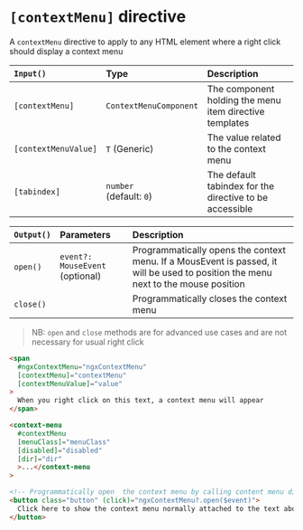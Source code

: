 
<Meta title="Context Menu/Documentation/[contextMenu]" />

# `[contextMenu]` directive

A `contextMenu` directive to apply to any HTML element where a right click should display a context menu

| `Input()`            | Type                          | Description                                             |
| :------------------- | :---------------------------- | :------------------------------------------------------ |
| `[contextMenu]`      | `ContextMenuComponent`        | The component holding the menu item directive templates |
| `[contextMenuValue]` | `T` (Generic)                 | The value related to the context menu                   |
| `[tabindex]`         | `number` <br />(default: `0`) | The default tabindex for the directive to be accessible |

| `Output()` | Parameters                      | Description                                                                                                                        |
| :--------- | :------------------------------ | :--------------------------------------------------------------------------------------------------------------------------------- |
| `open()`   | `event?: MouseEvent` (optional) | Programmatically opens the context menu. If a MousEvent is passed, it will be used to position the menu next to the mouse position |
| `close()`  |                                 | Programmatically closes the context menu                                                                                           |

> NB: `open` and `close` methods are for advanced use cases and are not necessary for usual right click

```html
<span
  #ngxContextMenu="ngxContextMenu"
  [contextMenu]="contextMenu"
  [contextMenuValue]="value"
>
  When you right click on this text, a context menu will appear
</span>

<context-menu
  #contextMenu
  [menuClass]="menuClass"
  [disabled]="disabled"
  [dir]="dir"
  >...</context-menu
>

<!-- Programmatically open  the context menu by calling content menu directive  -->
<button class="button" (click)="ngxContextMenu?.open($event)">
  Click here to show the context menu normally attached to the text above
</button>
```
